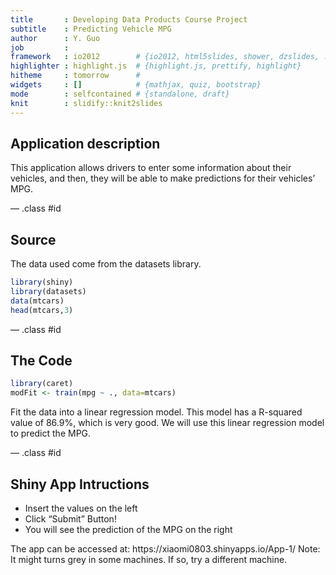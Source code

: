 ```yaml
---
title       : Developing Data Products Course Project
subtitle    : Predicting Vehicle MPG
author      : Y. Guo
job         : 
framework   : io2012        # {io2012, html5slides, shower, dzslides, ...}
highlighter : highlight.js  # {highlight.js, prettify, highlight}
hitheme     : tomorrow      # 
widgets     : []            # {mathjax, quiz, bootstrap}
mode        : selfcontained # {standalone, draft}
knit        : slidify::knit2slides
---
```


## Application description

This application allows drivers to enter some information about their vehicles, and then, they will be able to make predictions for their vehicles' MPG. 



--- .class #id 

## Source

The data used come from the datasets library. 

```r
library(shiny)
library(datasets)
data(mtcars)
head(mtcars,3)
```

--- .class #id 


## The Code

```r
library(caret)
modFit <- train(mpg ~ ., data=mtcars)
```

Fit the data into a linear regression model. This model has a R-squared value of 86.9%, which is very good. We will use this linear regression model to predict the MPG.

--- .class #id 

## Shiny App Intructions

* Insert the values on the left
* Click "Submit" Button!
* You will see the prediction of the MPG on the right

The app can be accessed at:
https://xiaomi0803.shinyapps.io/App-1/
Note: It might turns grey in some machines. If so, try a different machine.






